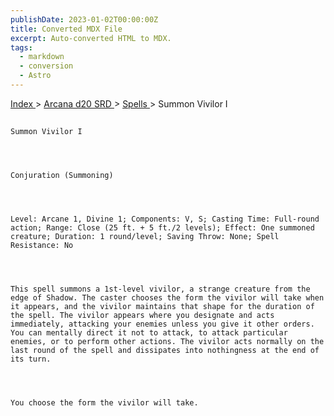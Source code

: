 ```yaml
---
publishDate: 2023-01-02T00:00:00Z
title: Converted MDX File
excerpt: Auto-converted HTML to MDX.
tags:
  - markdown
  - conversion
  - Astro
---
```







[
      Index
     ](-index)
     >
     [
      Arcana d20 SRD
     ](arcana-d20-srd-index)
     >
     [
      Spells
     ](arcana-d20-srd-spells-index)
     > Summon Vivilor I
    




## 
    Summon Vivilor I
   



    Conjuration (Summoning)
   



    Level: Arcane 1, Divine 1; Components: V, S; Casting Time: Full-round action; Range: Close (25 ft. + 5 ft./2 levels); Effect: One summoned creature; Duration: 1 round/level; Saving Throw: None; Spell Resistance: No
   



    This spell summons a 1st-level vivilor, a strange creature from the edge of Shadow. The caster chooses the form the vivilor will take when it appears, and the vivilor maintains that shape for the duration of the spell. The vivilor appears where you designate and acts immediately, attacking your enemies unless you give it other orders. You can mentally direct it not to attack, to attack particular enemies, or to perform other actions. The vivilor acts normally on the last round of the spell and dissipates into nothingness at the end of its turn.
   



    You choose the form the vivilor will take.
   





